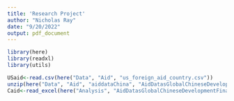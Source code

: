 ```yaml
---
title: 'Research Project'
author: "Nicholas Ray"
date: "9/20/2022"
output: pdf_document
---
```

```r
library(here)
library(readxl)
library(utils)
```
```r
USaid<-read.csv(here("Data", "Aid", "us_foreign_aid_country.csv"))
unzip(here("Data", "Aid", "aiddataChina", "AidDatasGlobalChineseDevelopmentFinanceDataset_v2.0.zip"))
Caid<-read_excel(here("Analysis", "AidDatasGlobalChineseDevelopmentFinanceDataset_v2.0.xlsx"), sheet = 5)
```